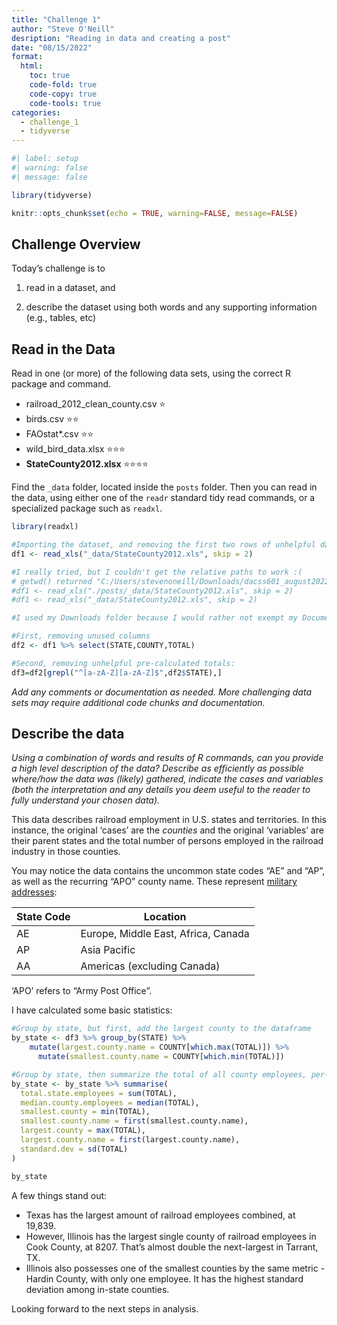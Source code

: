```yaml
---
title: "Challenge 1"
author: "Steve O'Neill"
desription: "Reading in data and creating a post"
date: "08/15/2022"
format:
  html:
    toc: true
    code-fold: true
    code-copy: true
    code-tools: true
categories:
  - challenge_1
  - tidyverse
---
```


```r
#| label: setup
#| warning: false
#| message: false

library(tidyverse)

knitr::opts_chunk$set(echo = TRUE, warning=FALSE, message=FALSE)
```

## Challenge Overview

Today's challenge is to

1)  read in a dataset, and

2)  describe the dataset using both words and any supporting information (e.g., tables, etc)

## Read in the Data

Read in one (or more) of the following data sets, using the correct R package and command.

-   railroad_2012_clean_county.csv ⭐
-   birds.csv ⭐⭐
-   FAOstat\*.csv ⭐⭐
-   wild_bird_data.xlsx ⭐⭐⭐
-   **StateCounty2012.xlsx** ⭐⭐⭐⭐

Find the `_data` folder, located inside the `posts` folder. Then you can read in the data, using either one of the `readr` standard tidy read commands, or a specialized package such as `readxl`.

```r
library(readxl)
```

```r
#Importing the dataset, and removing the first two rows of unhelpful data:
df1 <- read_xls("_data/StateCounty2012.xls", skip = 2)

#I really tried, but I couldn't get the relative paths to work :( 
# getwd() returned "C:/Users/stevenoneill/Downloads/dacss601_august2022"
#df1 <- read_xls("./posts/_data/StateCounty2012.xls", skip = 2)
#df1 <- read_xls("_data/StateCounty2012.xls", skip = 2)

#I used my Downloads folder because I would rather not exempt my Documents folder from OneDrive. Willing to die on this hill.

```

```r
#First, removing unused columns
df2 <- df1 %>% select(STATE,COUNTY,TOTAL)
```

```r
#Second, removing unhelpful pre-calculated totals:
df3=df2[grepl("^[a-zA-Z][a-zA-Z]$",df2$STATE),]
```

*Add any comments or documentation as needed. More challenging data sets may require additional code chunks and documentation.*

## Describe the data

*Using a combination of words and results of R commands, can you provide a high level description of the data? Describe as efficiently as possible where/how the data was (likely) gathered, indicate the cases and variables (both the interpretation and any details you deem useful to the reader to fully understand your chosen data).*

This data describes railroad employment in U.S. states and territories. In this instance, the original 'cases' are the *counties* and the original 'variables' are their parent states and the total number of persons employed in the railroad industry in those counties.

You may notice the data contains the uncommon state codes "AE" and "AP", as well as the recurring "APO" county name. These represent [military addresses](https://pe.usps.com/text/pub28/28c2_010.htm):

| State Code | Location                            |
|------------|-------------------------------------|
| AE         | Europe, Middle East, Africa, Canada |
| AP         | Asia Pacific                        |
| AA         | Americas (excluding Canada)         |

'APO' refers to "Army Post Office".

I have calculated some basic statistics:

```r
#Group by state, but first, add the largest county to the dataframe
by_state <- df3 %>% group_by(STATE) %>% 
    mutate(largest.county.name = COUNTY[which.max(TOTAL)]) %>% 
      mutate(smallest.county.name = COUNTY[which.min(TOTAL)])

#Group by state, then summarize the total of all county employees, per-state:
by_state <- by_state %>% summarise(
  total.state.employees = sum(TOTAL),
  median.county.employees = median(TOTAL),
  smallest.county = min(TOTAL),
  smallest.county.name = first(smallest.county.name),
  largest.county = max(TOTAL),
  largest.county.name = first(largest.county.name),
  standard.dev = sd(TOTAL)
)

by_state
```

A few things stand out:

-   Texas has the largest amount of railroad employees combined, at 19,839.
-   However, Illinois has the largest single county of railroad employees in Cook County, at 8207. That's almost double the next-largest in Tarrant, TX.
-   Illinois also possesses one of the smallest counties by the same metric - Hardin County, with only one employee. It has the highest standard deviation among in-state counties.

Looking forward to the next steps in analysis.